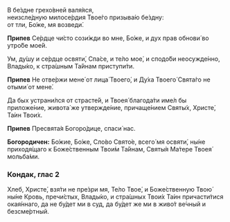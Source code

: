 В бе́здне грехо́вней валя́яся,  
неизсле́дную милосе́рдия Твое́го призыва́ю бе́здну:  
от тли, Бо́же, мя возведи́.

**Припев** Се́рдце чи́сто сози́жди во мне, Бо́же, и дух прав обнови́ во утро́бе мое́й.

Ум, ду́шу и се́рдце освяти́, Спа́се, и те́ло мое́, и сподо́би неосужде́нно, Влады́ко, к стра́шным Та́йнам приступи́ти.

**Припев** Не отве́ржи мене́ от лица́ Твоего́, и Ду́ха Твоего́ Свята́го не отыми́ от мене́.

Да бых устрани́лся от страсте́й, и Твоея́ благода́ти име́л бы приложе́ние, живота́ же утвержде́ние, причаще́нием Святы́х, Христе́, Та́ин Твои́х.

**Припев** Пресвята́я Богоро́дице, спаси́ нас.

**Богородичен:** Бо́жие, Бо́же, Сло́во Свято́е, всего́ мя освяти́, ны́не приходя́щаго к Боже́ственным Твои́м Та́йнам, Святы́я Ма́тере Твоея́ мольба́ми.

### Кондак, глас 2

Хлеб, Христе́, взя́ти не пре́зри мя, Те́ло Твое́, и Боже́ственную Твою́ ны́не Кровь, пречи́стых, Влады́ко, и стра́шных Твои́х Та́ин причасти́тися окая́ннаго, да не бу́дет ми в суд, да бу́дет же ми в живо́т ве́чный и безсме́ртный.
